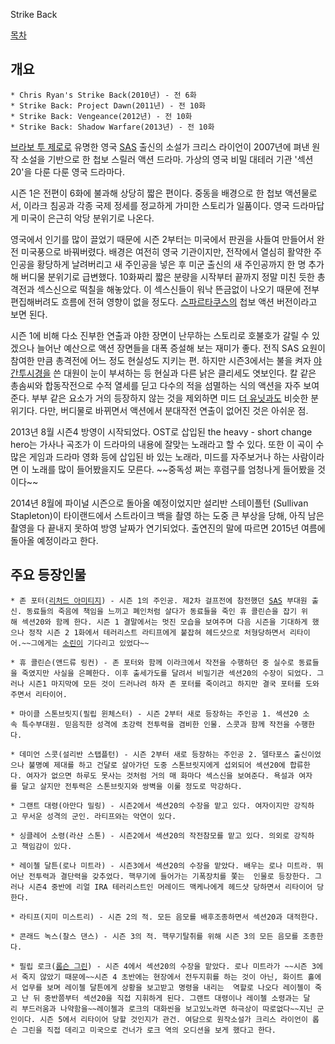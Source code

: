 Strike Back

[[목차]]

== 개요 ==
 * Chris Ryan's Strike Back(2010년) - 전 6화
 * Strike Back: Project Dawn(2011년) - 전 10화
 * Strike Back: Vengeance(2012년) - 전 10화
 * Strike Back: Shadow Warfare(2013년) - 전 10화
 
[[브라보 투 제로]]로 유명한 영국 [[SAS]] 출신의 소설가 크리스 라이언이 2007년에 펴낸 원작 소설을 기반으로 한 첩보 스릴러 액션 드라마. 가상의 영국 비밀 대테러 기관 '섹션 20'을 다룬 다룬 영국 드라마다.

시즌 1은 전편이 6화에 불과해 상당히 짧은 편이다. 중동을 배경으로 한 첩보 액션물로서, 이라크 침공과 각종 국제 정세를 정교하게 가미한 스토리가 일품이다. 영국 드라마답게 미국이 은근히 악당 분위기로 나온다.

영국에서 인기를 많이 끌었기 때문에 시즌 2부터는 미국에서 판권을 사들여 만들어서 완전 미국풍으로 바꿔버렸다. 배경은 여전히 영국 기관이지만, 전작에서 열심히 활약한 주인공을 황당하게 날려버리고 새 주인공을 넣은 후 미군 출신의 새 주인공까지 한 명 추가해 버디물 분위기로 급변했다. 10화짜리 짧은 분량을 시작부터 끝까지 정말 미친 듯한 총격전과 섹스신으로 떡칠을 해놓았다. 이 섹스신들이 워낙 뜬금없이 나오기 때문에 전부 편집해버려도 흐름에 전혀 영향이 없을 정도다. [[스파르타쿠스]]의 첩보 액션 버전이라고 보면 된다.

시즌 1에 비해 다소 진부한 연출과 야한 장면이 난무하는 스토리로 호불호가 갈릴 수 있겠으나 늘어난 예산으로 액션 장면들을 대폭 증설해 보는 재미가 좋다. 전직 SAS 요원이 참여한 만큼 총격전에 어느 정도 현실성도 지키는 편. 하지만 시즌3에서는 불을 켜자 [[야간투시경]]을 쓴 대원이 눈이 부셔하는 등 현실과 다른 낡은 클리세도 엿보인다. 칼 같은 총솜씨와 합동작전으로 수적 열세를 딛고 다수의 적을 섬멸하는 식의 액션을 자주 보여준다. 부부 같은 요소가 거의 등장하지 않는 것을 제외하면 미드 [[더 유닛]]과도 비슷한 분위기다. 다만, 버디물로 바뀌면서 액션에서 분대작전 연출이 없어진 것은 아쉬운 점.

2013년 8월 시즌4 방영이 시작되었다. OST로 삽입된 the heavy - short change hero는 가사나 곡조가 이 드라마의 내용에 잘맞는 노래라고 할 수 있다. 또한 이 곡이 수많은 게임과 드라마 영화 등에 삽입된 바 있는 노래라, 미드를 자주보거나 하는 사람이라면 이 노래를 많이 들어봤을지도 모른다. ~~중독성 쩌는 후렴구를 엄청나게 들어봤을 것이다~~

2014년 8월에 파이널 시즌으로 돌아올 예정이었지만 설리반 스테이플턴 (Sullivan Stapleton)이 타이랜드에서 스트라이크 백을 촬영 하는 도중 큰 부상을 당해, 아직 남은 촬영을 다 끝내지 못하여 방영 날짜가 연기되었다. 출연진의 말에 따르면 2015년 여름에 돌아올 예정이라고 한다. 
== 주요 등장인물 ==
 * 존 포터([[리처드 아미티지]]) - 시즌 1의 주인공. 제2차 걸프전에 참전했던 [[SAS]] 부대원 출신. 동료들의 죽음에 책임을 느끼고 폐인처럼 살다가 동료들을 죽인 휴 콜린슨을 잡기 위해 섹션20와 함께 한다. 시즌 1 결말에서는 멋진 모습을 보여주며 다음 시즌을 기대하게 했으나 정작 시즌 2 1화에서 테러리스트 라티프에게 붙잡혀 헤드샷으로 처형당하면서 리타이어.~~그에게는 [[소린]]이 기다리고 있었다~~


 * 휴 콜린슨(앤드류 링컨) - 존 포터와 함께 이라크에서 작전을 수행하던 중 실수로 동료들을 죽였지만 사실을 은폐한다. 이후 출세가도를 달려서 비밀기관 섹션20의 수장이 되었다. 그러나 시즌1 마지막에 모든 것이 드러나려 하자 존 포터를 죽이려고 하지만 결국 포터를 도와주면서 리타이어.


 * 마이클 스톤브릿지(필립 윈체스터) - 시즌 2부터 새로 등장하는 주인공 1. 섹션20 소속 특수부대원. 믿음직한 성격에 초강력 전투력을 겸비한 인물. 스콧과 함께 작전을 수행한다.


 * 데미언 스콧(설리반 스탭플턴) - 시즌 2부터 새로 등장하는 주인공 2. 델타포스 출신이었으나 불명예 제대를 하고 건달로 살아가던 도중 스톤브릿지에게 섭외되어 섹션20에 합류한다. 여자가 없으면 하루도 못사는 것처럼 거의 매 화마다 섹스신을 보여준다. 욕설과 여자를 달고 살지만 전투력은 스톤브릿지와 쌍벽을 이룰 정도로 막강하다.


 * 그랜트 대령(아만다 밀링) - 시즌2에서 섹션20의 수장을 맡고 있다. 여자이지만 강직하고 무서운 성격의 군인. 라티프와는 악연이 있다.


 * 싱클레어 소령(라샨 스톤) - 시즌2에서 섹션20의 작전참모를 맡고 있다. 의외로 강직하고 책임감이 있다.


 * 레이첼 달튼(로나 미트라) - 시즌3에서 섹션20의 수장을 맡았다. 배우는 로나 미트라. 뛰어난 전투력과 결단력을 갖추었다. 핵무기에 들어가는 기폭장치를 쫓는  인물로 등장한다. 그러나 시즌4 중반에 리얼 IRA 테러리스트인 머레이드 맥케나에게 헤드샷 당하면서 리타이어 당한다.


 * 라티프(지미 미스트리) - 시즌 2의 적. 모든 음모를 배후조종하면서 섹션20과 대적한다.


 * 콘래드 녹스(찰스 댄스) - 시즌 3의 적. 핵무기탈취를 위해 시즌 3의 모든 음모를 조종한다.
 

 * 필립 로크([[롭슨 그린]]) - 시즌 4에서 섹션20의 수장을 맡았다. 로나 미트라가 ~~시즌 3에서 죽지 않았기 때문에~~시즌 4 초반에는 현장에서 전두지휘를 하는 것이 아닌, 화이트 홀에서 업무를 보며 레이첼 달튼에게 상황을 보고받고 명령을 내리는  역할로 나오다 레이첼이 죽고 난 뒤 중반쯤부터 섹션20을 직접 지휘하게 된다. 그랜트 대령이나 레이첼 소령과는 달리 부드러움과 나약함을~~레이첼과 로크의 대화씬을 보고있노라면 하극상이 따로없다~~지닌 군인이다. 시즌 5에서 리타이어 당할 것인지가 관건. 여담으로 원작소설가 크리스 라이언이 롭슨 그린을 직접 데리고 미국으로 건너가 로크 역의 오디션을 보게 했다고 한다.   
